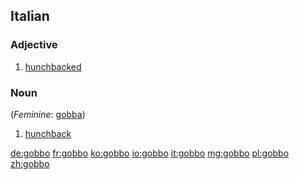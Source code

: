==Italian==

===Adjective===
{{it-adj|gobb}}

# [[hunchbacked]]

===Noun===
{{it-noun|m}} (''Feminine'': [[gobba]])

# [[hunchback]]

[[de:gobbo]]
[[fr:gobbo]]
[[ko:gobbo]]
[[io:gobbo]]
[[it:gobbo]]
[[mg:gobbo]]
[[pl:gobbo]]
[[zh:gobbo]]